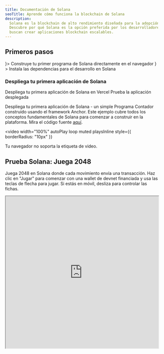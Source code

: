 ```yaml
---
title: Documentación de Solana
seoTitle: Aprende cómo funciona la blockchain de Solana
description:
  Solana es la blockchain de alto rendimiento diseñada para la adopción masiva.
  Descubre por qué Solana es la opción preferida por los desarrolladores que
  buscan crear aplicaciones blockchain escalables.
---
```


## Primeros pasos

<Cards>
  <Card title="Inicio rápido" href="/docs/intro/quick-start" icon={<Rocket />}>
    Construye tu primer programa de Solana directamente en el navegador
  </Card>
  <Card
    title="Configurar entorno local"
    href="/docs/intro/installation"
    icon={<Download />}
  >
    Instala las dependencias para el desarrollo en Solana
  </Card>
</Cards>

### Despliega tu primera aplicación de Solana

<Cards>
  <Card
    title="Desplegar en Vercel"
    href="https://vercel.com/new/clone?repository-url=https%3A%2F%2Fgithub.com%2Fsolana-developers%2Fanchor-web3js-nextjs&root-directory=frontend&demo-title=Anchor%20Web3.js%20Next.js%20Demo&demo-description=An%20example%20deployment%20of%20the%20Anchor%20Web3.js%20Next.js%20project.&demo-url=https%3A%2F%2Fanchor-web3js-nextjs.vercel.app%2F&project-name=anchor-web3js-nextjs&repository-name=anchor-web3js-nextjs"
  >
    Despliega tu primera aplicación de Solana en Vercel
  </Card>
  <Card
    title="Vista previa en Vercel"
    href="https://anchor-web3js-nextjs-jade.vercel.app/"
  >
    Prueba la aplicación desplegada
  </Card>
</Cards>

Despliega tu primera aplicación de Solana - un simple Programa Contador
construido usando el framework Anchor. Este ejemplo cubre todos los conceptos
fundamentales de Solana para comenzar a construir en la plataforma. Mira el
código fuente [aquí](https://github.com/solana-developers/anchor-web3js-nextjs).

<Accordions>
<Accordion title="Demo de la aplicación">

<video
  width="100%"
  autoPlay
  loop
  muted
  playsInline
  style={{
    borderRadius: "10px"
  }}
>
  <source src="/assets/docs/counter.mp4" type="video/mp4" />
  Tu navegador no soporta la etiqueta de video.
</video>

</Accordion>
</Accordions>

## Prueba Solana: Juega 2048

Juega 2048 en Solana donde cada movimiento envía una transacción. Haz clic en
"Jugar" para comenzar con una wallet de devnet financiada y usa las teclas de
flecha para jugar. Si estás en móvil, desliza para controlar las fichas.

<Accordions>
<Accordion title="Jugar Solana 2048">

<iframe
  src="https://solplay.de/solana-2048/"
  width="100%"
  height="500"
  style={{
    borderRadius: "12px",
    border: "2px solid rgba(0, 0, 0, 0.2)",
    maxWidth: "100%",
    minHeight: "300px",
    aspectRatio: "1"
  }}
  scrolling="no"
/>

</Accordion>
</Accordions>

Creado por [Jonas](https://x.com/SolPlay_jonas), del equipo de DevRel de la
Fundación Solana.

## Comienza a aprender

Aprende los conceptos clave específicos para el desarrollo en Solana.

<Cards>
  <Card title="Cuentas" href="/docs/core/accounts">
    Cómo Solana almacena datos
  </Card>
  <Card title="Tarifas en Solana" href="/docs/core/fees">
    Costos para enviar transacciones en Solana
  </Card>
  <Card title="Transacciones" href="/docs/core/transactions">
    Cómo interactuar con la red de Solana
  </Card>
  <Card title="Programas" href="/docs/core/programs">
    Contratos inteligentes en Solana
  </Card>
  <Card title="Programs Derived Address" href="/docs/core/pda">
    Cómo generar direcciones deterministas
  </Card>
  <Card title="Cross Program Invocation" href="/docs/core/cpi">
    Cómo llamar a un programa desde otro
  </Card>
</Cards>

### Desarrollo del lado del cliente

Si desarrollas del lado del cliente, los siguientes SDK contribuidos por la
comunidad te ayudan a interactuar con la red en lenguajes populares:

| Lenguaje   | SDK                                                                                                                                     |
| ---------- | --------------------------------------------------------------------------------------------------------------------------------------- |
| Rust       | [solana_sdk](https://docs.rs/solana-sdk/latest/solana_sdk/)                                                                             |
| Typescript | [@solana/web3.js](https://github.com/anza-xyz/solana-web3.js)                                                                           |
| Python     | [solders](https://github.com/kevinheavey/solders)                                                                                       |
| Java       | [sava](https://sava.software) o [solanaj](https://github.com/skynetcap/solanaj) o [solana4j](https://github.com/LMAX-Exchange/solana4j) |
| C++        | [solcpp](https://github.com/mschneider/solcpp) o [solana-c](https://github.com/VAR-META-Tech/solana-c-sdk)                              |
| Go         | [solana-go](https://github.com/gagliardetto/solana-go)                                                                                  |
| Kotlin     | [sol4k](https://github.com/sol4k/sol4k) o [solanaKT](https://github.com/metaplex-foundation/SolanaKT)                                   |
| Dart       | [solana](https://github.com/espresso-cash/espresso-cash-public/tree/master/packages/solana)                                             |
| C#         | [solnet](https://github.com/bmresearch/Solnet)                                                                                          |
| GdScript   | [godot](https://github.com/Virus-Axel/godot-solana-sdk/)                                                                                |

## Ejecutar un validator

Explora lo que se necesita para operar un validator de Solana y ayudar a
asegurar la red.

<Cards>
  <Card title="Validators" href="https://docs.anza.xyz/validator/anatomy">
    Nodos individuales que aseguran la red de Solana
  </Card>
  <Card
    title="Requisitos del sistema"
    href="https://docs.anza.xyz/operations/requirements"
  >
    Requisitos de hardware recomendados y SOL necesario para operar un validator
  </Card>
  <Card
    title="Configuración de validator"
    href="https://docs.anza.xyz/operations/setup-a-validator"
  >
    Configura un validator y conéctate a un clúster por primera vez
  </Card>
</Cards>

## Obtener soporte

Obtén ayuda de la comunidad de Solana en
[Solana StackExchange](https://solana.stackexchange.com).
